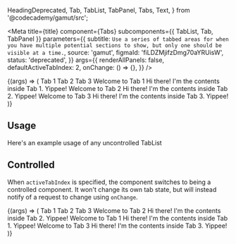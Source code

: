   HeadingDeprecated,
  Tab,
  TabList,
  TabPanel,
  Tabs,
  Text,
} from '@codecademy/gamut/src';


<Meta
  title={title}
  component={Tabs}
  subcomponents={{ TabList, Tab, TabPanel }}
  parameters={{
    subtitle: `Use a series of tabbed areas for when you have multiple potential sections
to show, but only one should be visible at a time.`,
    source: 'gamut',
    figmaId: 'fiLDZMjifzDmg70aYRUisW',
    status: 'deprecated',
  }}
  args={{
    renderAllPanels: false,
    defaultActiveTabIndex: 2,
    onChange: () => {},
  }}
/>

<Canvas>
  <Story name="Tabs">
    {(args) => (
      <Tabs {...args}>
        <TabList>
          <Tab>Tab 1</Tab>
          <Tab>Tab 2</Tab>
          <Tab>Tab 3</Tab>
        </TabList>
        <TabPanel>
          <HeadingDeprecated as="h2">Welcome to Tab 1</HeadingDeprecated>
          <Text>Hi there! I&apos;m the contents inside Tab 1. Yippee!</Text>
        </TabPanel>
        <TabPanel>
          <HeadingDeprecated as="h2">Welcome to Tab 2</HeadingDeprecated>
          <Text>Hi there! I&apos;m the contents inside Tab 2. Yippee!</Text>
        </TabPanel>
        <TabPanel>
          <HeadingDeprecated as="h2">Welcome to Tab 3</HeadingDeprecated>
          <Text>Hi there! I&apos;m the contents inside Tab 3. Yippee!</Text>
        </TabPanel>
      </Tabs>
    )}
  </Story>
</Canvas>

<PropsTable story="Tabs" />

## Usage

Here's an example usage of any uncontrolled TabList

## Controlled

When `activeTabIndex` is specified, the component switches to
being a controlled component. It won't change its own tab state, but will
instead notify of a request to change using `onChange`.

<Canvas>
  <Story name="Controlled" args={{ activeTabIndex: 0 }}>
    {(args) => (
      <Tabs {...args}>
        <TabList>
          <Tab>Tab 1</Tab>
          <Tab>Tab 2</Tab>
          <Tab>Tab 3</Tab>
        </TabList>
        <TabPanel>
          <HeadingDeprecated as="h2">Welcome to Tab 2</HeadingDeprecated>
          <Text>Hi there! I&apos;m the contents inside Tab 2. Yippee!</Text>
        </TabPanel>
        <TabPanel>
          <HeadingDeprecated as="h2">Welcome to Tab 1</HeadingDeprecated>
          <Text>Hi there! I&apos;m the contents inside Tab 1. Yippee!</Text>
        </TabPanel>
        <TabPanel>
          <HeadingDeprecated as="h2">Welcome to Tab 3</HeadingDeprecated>
          <Text>Hi there! I&apos;m the contents inside Tab 3. Yippee!</Text>
        </TabPanel>
      </Tabs>
    )}
  </Story>
</Canvas>
